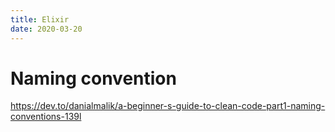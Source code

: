 ```yaml
---
title: Elixir
date: 2020-03-20
---
```


<Layout>

# Naming convention

https://dev.to/danialmalik/a-beginner-s-guide-to-clean-code-part1-naming-conventions-139l



</Layout>
